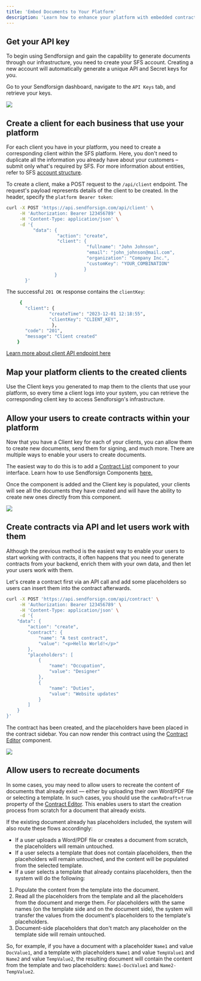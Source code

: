 ```yaml
---
title: 'Embed Documents to Your Platform'
description: 'Learn how to enhance your platform with embedded contracts.'
---
```


## Get your API key

To begin using Sendforsign and gain the capability to generate documents through our infrastructure, 
you need to create your SFS account. Creating a new account will automatically generate a unique API and Secret keys for you.

Go to your Sendforsign dashboard, navigate to the `API Keys` tab, and retrieve your keys.

<Frame caption="API key">
  <img src="/usecase/img/1.png" />
</Frame>

## Create a client for each business that use your platform

For each client you have in your platform, you need to create a corresponding client within the 
SFS platform. Here, you don't need to duplicate all the information you already have about your 
customers – submit only what's required by SFS. For more information about entities, refer to 
SFS [account structure](/api-reference/structure).

To create a client, make a POST request to the `/api/client` endpoint. 
The request's payload represents details of the client to be created. In the header, specify the `platform Bearer token`:

```bash cURL
curl -X POST 'https://api.sendforsign.com/api/client' \
     -H 'Authorization: Bearer 123456789' \
     -H 'Content-Type: application/json' \
     -d '{ 
		  "data": {
				   "action": "create",
				   "client": {
							  "fullname": "John Johnson",
							  "email": "john_johnson@mail.com",
							  "organization": "Company Inc.",
							  "customKey": "YOUR_COMBINATION"
						     }
				  }
       }'
```

The successful `201 OK` response contains the `clientKey`:

```bash JSON
     {
       "client": {
                "createTime": "2023-12-01 12:18:55",
                "clientKey": "CLIENT_KEY",
                 },
       "code": "201",
       "message": "Client created"
    }
```

[Learn more about client API endpoint here](/api-reference/client/create)

## Map your platform clients to the created clients

Use the Client keys you generated to map them to the clients that use your platform, 
so every time a client logs into your system, you can retrieve the corresponding client key 
to access Sendforsign's infrastructure.

## Allow your users to create contracts within your platform

Now that you have a Client key for each of your clients, you can allow them to create new documents, 
send them for signing, and much more. There are multiple ways to enable your users to create documents.

The easiest way to do this is to add a [Contract List](/sdk/components/contractlist) component to your interface. Learn how to use 
Sendforsign Components [here.](/sdk/introsdk)

Once the component is added and the Client key is populated, your clients will see all the documents they have 
created and will have the ability to create new ones directly from this component.

<Frame caption="Contract List">
  <img src="/sdk/img/list.png" />
</Frame>

## Create contracts via API and let users work with them

Although the previous method is the easiest way to enable your users to start working with contracts,
it often happens that you need to generate contracts from your backend, enrich them with your own data, and 
then let your users work with them.

Let's create a contract first via an API call and add some placeholders so users can 
insert them into the contract afterwards.


```bash cURL
curl -X POST 'https://api.sendforsign.com/api/contract' \
     -H 'Authorization: Bearer 123456789' \
     -H 'Content-Type: application/json' \
     -d '{
    "data": {
        "action": "create",
        "contract": {
            "name": "A test contract",
            "value": "<p>Hello World!</p>"
        },
        "placeholders": [
            {
                "name": "Occupation",
                "value": "Designer"
            },
            {
                "name": "Duties",
                "value": "Website updates"
            }
        ]
    }
}'
```

The contract has been created, and the placeholders have been placed in the contract sidebar.
You can now render this contract using the [Contract Editor](/sdk/components/contracteditor) component.

<Frame caption="Placeholders">
  <img src="/usecase/img/8.png" />
</Frame>

## Allow users to recreate documents

In some cases, you may need to allow users to recreate the content of documents that already exist — 
either by uploading their own Word/PDF file or selecting a template. 
In such cases, you should use the `canReDraft`=`true` property of the [Contract Editor](/sdk/components/contracteditor). 
This enables users to start the creation process from scratch for a document that already exists.

If the existing document already has placeholders included, the system will also route these flows accordingly:

- If a user uploads a Word/PDF file or creates a document from scratch, the placeholders will remain untouched.
- If a user selects a template that does not contain placeholders, then the placeholders will remain untouched, 
and the content will be populated from the selected template.
- If a user selects a template that already contains placeholders, then the system will do the following:
1. Populate the content from the template into the document.
2. Read all the placeholders from the template and all the placeholders from the document and merge them. For 
placeholders with the same names (on the template side and on the document side), the system will transfer the 
values from the document's placeholders to the template's placeholders.
3. Document-side placeholders that don't match any placeholder on the template side will remain untouched.


So, for example, if you have a document with a placeholder `Name1` and value `DocValue1`, and a template with placeholders 
`Name1` and value `TempValue1` and `Name2` and value `TempValue2`, the resulting document will contain the content from the template and 
two placeholders: `Name1-DocValue1` and `Name2-TempValue2`.

